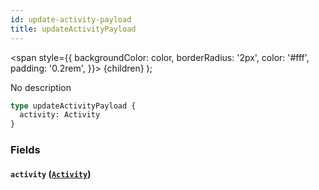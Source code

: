 ```yaml
---
id: update-activity-payload
title: updateActivityPayload
---
```


<span
style={{
      backgroundColor: color,
      borderRadius: '2px',
      color: '#fff',
      padding: '0.2rem',
    }}>
{children}
</span>
);

No description

```graphql
type updateActivityPayload {
  activity: Activity
}
```

### Fields

#### `activity` ([`Activity`](/v1/objects/activity))
